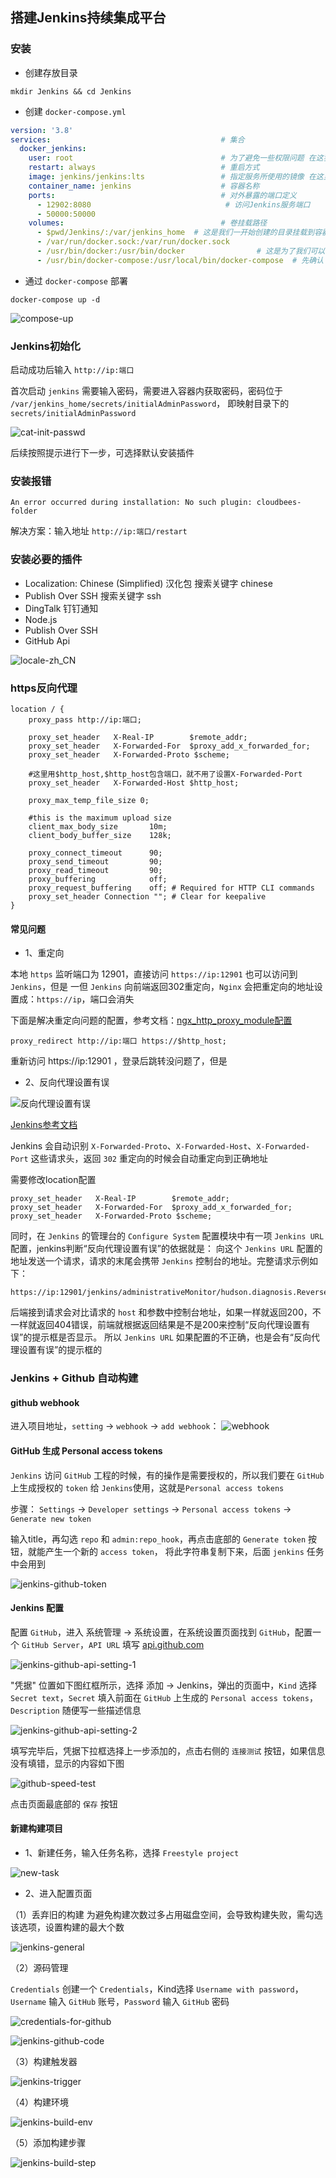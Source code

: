 ## 搭建Jenkins持续集成平台

### 安装

- 创建存放目录

```shell
mkdir Jenkins && cd Jenkins
```
- 创建 `docker-compose.yml`

```yaml
version: '3.8'
services:                                      # 集合
  docker_jenkins:
    user: root                                 # 为了避免一些权限问题 在这我使用了 root
    restart: always                            # 重启方式
    image: jenkins/jenkins:lts                 # 指定服务所使用的镜像 在这里我选择了 LTS (长期支持)
    container_name: jenkins                    # 容器名称
    ports:                                     # 对外暴露的端口定义
      - 12902:8080                              # 访问Jenkins服务端口
      - 50000:50000
    volumes:                                   # 卷挂载路径
      - $pwd/Jenkins/:/var/jenkins_home  # 这是我们一开始创建的目录挂载到容器内的 jenkins_home 目录
      - /var/run/docker.sock:/var/run/docker.sock
      - /usr/bin/docker:/usr/bin/docker                # 这是为了我们可以在容器内使用 docker 命令
      - /usr/bin/docker-compose:/usr/local/bin/docker-compose  # 先确认 docker-compose 可执行文件地址
```

- 通过 `docker-compose` 部署

```shell
docker-compose up -d
```

![compose-up](/compose-up.png)

### Jenkins初始化

启动成功后输入 `http://ip:端口`

首次启动 `jenkins` 需要输入密码，需要进入容器内获取密码，密码位于 `/var/jenkins_home/secrets/initialAdminPassword`，
即映射目录下的 `secrets/initialAdminPassword`

![cat-init-passwd](/cat-init-passwd.png)

后续按照提示进行下一步，可选择默认安装插件

### 安装报错

`An error occurred during installation: No such plugin: cloudbees-folder`

解决方案：输入地址 `http://ip:端口/restart`

### 安装必要的插件

- Localization: Chinese (Simplified) 汉化包 搜索关键字 chinese
- Publish Over SSH 搜索关键字 ssh
- DingTalk 钉钉通知
- Node.js
- Publish Over SSH
- GitHub Api

![locale-zh_CN](/locale-zh_CN.png)

### https反向代理

```
location / {
    proxy_pass http://ip:端口;

    proxy_set_header   X-Real-IP        $remote_addr;
    proxy_set_header   X-Forwarded-For  $proxy_add_x_forwarded_for;
    proxy_set_header   X-Forwarded-Proto $scheme;

    #这里用$http_host,$http_host包含端口，就不用了设置X-Forwarded-Port
    proxy_set_header   X-Forwarded-Host $http_host;

    proxy_max_temp_file_size 0;

    #this is the maximum upload size
    client_max_body_size       10m;
    client_body_buffer_size    128k;

    proxy_connect_timeout      90;
    proxy_send_timeout         90;
    proxy_read_timeout         90;
    proxy_buffering            off;
    proxy_request_buffering    off; # Required for HTTP CLI commands
    proxy_set_header Connection ""; # Clear for keepalive
}
```

#### 常见问题

- 1、重定向

本地 `https` 监听端口为 12901，直接访问 `https://ip:12901` 也可以访问到 `Jenkins`，但是
一但 `Jenkins` 向前端返回302重定向，`Nginx` 会把重定向的地址设置成：`https://ip`，端口会消失

下面是解决重定向问题的配置，参考文档：[ngx_http_proxy_module配置](http://nginx.org/en/docs/http/ngx_http_proxy_module.html#proxy_redirect)

```
proxy_redirect http://ip:端口 https://$http_host;
```

重新访问 https://ip:12901 ，登录后跳转没问题了，但是

- 2、反向代理设置有误

![反向代理设置有误](/jenkins-https-error.png)

[Jenkins参考文档](https://www.jenkins.io/doc/book/system-administration/reverse-proxy-configuration-with-jenkins/)

Jenkins 会自动识别 `X-Forwarded-Proto`、`X-Forwarded-Host`、`X-Forwarded-Port` 这些请求头，返回 `302` 重定向的时候会自动重定向到正确地址

需要修改location配置

```
proxy_set_header   X-Real-IP        $remote_addr;
proxy_set_header   X-Forwarded-For  $proxy_add_x_forwarded_for;
proxy_set_header   X-Forwarded-Proto $scheme;
```

同时，在 `Jenkins` 的管理台的 `Configure System` 配置模块中有一项 `Jenkins URL` 配置，jenkins判断“反向代理设置有误”的依据就是：
向这个 `Jenkins URL` 配置的地址发送一个请求，请求的末尾会携带 `Jenkins` 控制台的地址。完整请求示例如下：

```
https://ip:12901/jenkins/administrativeMonitor/hudson.diagnosis.ReverseProxySetupMonitor/testForReverseProxySetup/https%3A%2F%2Fxxx.com%3A2443%2Fjenkins%2Fmanage/
```

后端接到请求会对比请求的 `host` 和参数中控制台地址，如果一样就返回200，不一样就返回404错误，前端就根据返回结果是不是200来控制“反向代理设置有误”的提示框是否显示。
所以 `Jenkins URL` 如果配置的不正确，也是会有“反向代理设置有误”的提示框的

### Jenkins + Github 自动构建

#### github webhook

进入项目地址，`setting` -> `webhook` -> `add webhook`：
![webhook](/github-webhook.png)

#### GitHub 生成 Personal access tokens

`Jenkins` 访问 `GitHub` 工程的时候，有的操作是需要授权的，所以我们要在 `GitHub` 上生成授权的 `token` 给 `Jenkins`使用，这就是`Personal access tokens`


步骤： `Settings` -> `Developer settings` -> `Personal access tokens` -> `Generate new token`

输入title，再勾选 `repo` 和 `admin:repo_hook`，再点击底部的 `Generate token` 按钮，就能产生一个新的 `access token`，
将此字符串复制下来，后面 `jenkins` 任务中会用到

![jenkins-github-token](/jenkins-github-token.png)

#### Jenkins 配置

配置 `GitHub`，进入 系统管理 -> 系统设置，在系统设置页面找到 `GitHub`，配置一个 `GitHub Server`，`API URL` 填写 [api.github.com](https://api.github.com)

![jenkins-github-api-setting-1](/jenkins-github-api-setting-1.png)

"凭据" 位置如下图红框所示，选择 添加 -> Jenkins，弹出的页面中，`Kind` 选择 `Secret text`，`Secret` 填入前面在 `GitHub` 上生成的
`Personal access tokens`，`Description` 随便写一些描述信息

![jenkins-github-api-setting-2](/jenkins-github-api-setting-2.png)

填写完毕后，凭据下拉框选择上一步添加的，点击右侧的 `连接测试` 按钮，如果信息没有填错，显示的内容如下图

![github-speed-test](/github-speed-test.png)

点击页面最底部的 `保存` 按钮

#### 新建构建项目

- 1、新建任务，输入任务名称，选择 `Freestyle project`

![new-task](/new-task.png)

- 2、进入配置页面

（1）丢弃旧的构建
为避免构建次数过多占用磁盘空间，会导致构建失败，需勾选该选项，设置构建的最大个数

![jenkins-general](/jenkins-general.png)

（2）源码管理

`Credentials` 创建一个 `Credentials`，Kind选择 `Username with password`，`Username` 输入 `GitHub` 账号，`Password` 输入 `GitHub` 密码

![credentials-for-github](/credentials-for-github.png)

![jenkins-github-code](/jenkins-github-code.png)

（3）构建触发器

![jenkins-trigger](/jenkins-trigger.png)

（4）构建环境

![jenkins-build-env](/jenkins-build-env.png)

（5）添加构建步骤

![jenkins-build-step](/jenkins-build-step.png)



